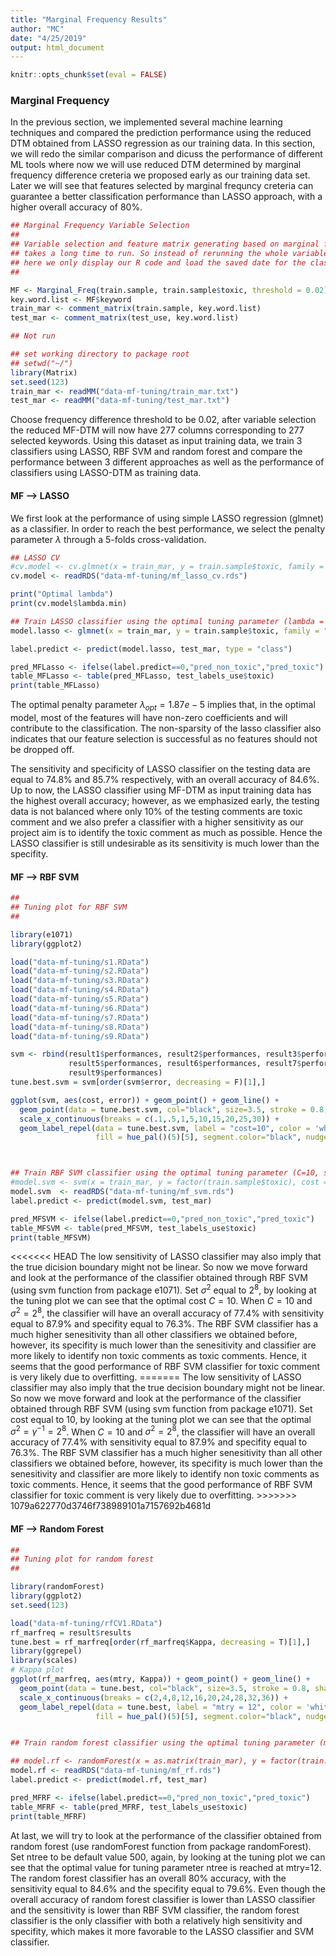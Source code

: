 ```yaml
---
title: "Marginal Frequency Results"
author: "MC"
date: "4/25/2019"
output: html_document
---
```


```r
knitr::opts_chunk$set(eval = FALSE)
```

### Marginal Frequency
In the previous section, we implemented several machine learning techniques and compared the prediction performance using the reduced DTM obtained from LASSO regression as our training data. In this section, we will redo the similar comparison and dicuss the performance of different ML tools where now we will use reduced DTM determined by marginal frequency difference creteria we proposed early as our training data set. Later we will see that features selected by marginal frequncy creteria can guarantee a better classification performance than LASSO approach, with a higher overall accuracy of 80%. 

```r
## Marginal Frequency Variable Selection
## 
## Variable selection and feature matrix generating based on marginal frequency difference 
## takes a long time to run. So instead of rerunning the whole variable selection procedures, 
## here we only display our R code and load the saved date for the classifier training
## 

MF <- Marginal_Freq(train.sample, train.sample$toxic, threshold = 0.02)
key.word.list <- MF$keyword
train_mar <- comment_matrix(train.sample, key.word.list)
test_mar <- comment_matrix(test_use, key.word.list)

## Not run
```

```r
## set working directory to package root
## setwd("~/")
library(Matrix)
set.seed(123)
train_mar <- readMM("data-mf-tuning/train_mar.txt")
test_mar <- readMM("data-mf-tuning/test_mar.txt")
```

Choose frequency difference threshold to be 0.02, after variable selection the reduced MF-DTM will now have 277 columns corresponding to 277 selected keywords. Using this dataset as input training data, we train 3 classifiers using LASSO, RBF SVM and random forest and compare the performance between 3 different approaches as well as the performance of classifiers using LASSO-DTM as training data.

#### MF --> LASSO

We first look at the performance of using simple LASSO regression (glmnet) as a classifier. In order to reach the best performance, we select the penalty parameter $\lambda$ through a 5-folds cross-validation. 
```r
## LASSO CV
#cv.model <- cv.glmnet(x = train_mar, y = train.sample$toxic, family = "binomial")
cv.model <- readRDS("data-mf-tuning/mf_lasso_cv.rds")

print("Optimal lambda")
print(cv.model$lambda.min)

## Train LASSO classifier using the optimal tuning parameter (lambda = 1.87e-5)
model.lasso <- glmnet(x = train_mar, y = train.sample$toxic, family = "binomial", alpha = 1, lambda = cv.model$lambda.min)

label.predict <- predict(model.lasso, test_mar, type = "class")

pred_MFLasso <- ifelse(label.predict==0,"pred_non_toxic","pred_toxic")
table_MFLasso <- table(pred_MFLasso, test_labels_use$toxic)
print(table_MFLasso)
```

The optimal penalty parameter $\lambda_{opt}=1.87e-5$ implies that, in the optimal model, most of the features will have non-zero coefficients and will contribute to the classification. The non-sparsity of the lasso classifier also indicates that our feature selection is successful as no features should not be dropped off.

The sensitivity and specificity of LASSO classifier on the testing data are equal to 74.8% and 85.7% respectively, with an overall accuracy of 84.6%. Up to now, the LASSO classifier using MF-DTM as input training data has the highest overall accuracy; however, as we emphasized early, the testing data is not balanced where only 10% of the testing comments are toxic comment and we also prefer a classifier with a higher sensitivity as our project aim is to identify the toxic comment as much as possible. Hence the LASSO classifier is still undesirable as its sensitivity is much lower than the specifity. 

#### MF --> RBF SVM

```r
##
## Tuning plot for RBF SVM
##

library(e1071)
library(ggplot2)

load("data-mf-tuning/s1.RData")
load("data-mf-tuning/s2.RData")
load("data-mf-tuning/s3.RData")
load("data-mf-tuning/s4.RData")
load("data-mf-tuning/s5.RData")
load("data-mf-tuning/s6.RData")
load("data-mf-tuning/s7.RData")
load("data-mf-tuning/s8.RData")
load("data-mf-tuning/s9.RData")

svm <- rbind(result1$performances, result2$performances, result3$performances, result4$performances,
             result5$performances, result6$performances, result7$performances, result8$performances,
             result9$performances)
tune.best.svm = svm[order(svm$error, decreasing = F)[1],]

ggplot(svm, aes(cost, error)) + geom_point() + geom_line() + 
  geom_point(data = tune.best.svm, col="black", size=3.5, stroke = 0.8, shape=21) + 
  scale_x_continuous(breaks = c(.1,.5,1,5,10,15,20,25,30)) + 
  geom_label_repel(data = tune.best.svm, label = "cost=10", color = 'white', 
                   fill = hue_pal()(5)[5], segment.color="black", nudge_y = 0.005, size = 4)



## Train RBF SVM classifier using the optimal tuning parameter (C=10, sigma2 = 2^8)
#model.svm <- svm(x = train_mar, y = factor(train.sample$toxic), cost = 10, gamma = 2^(-8))
model.svm  <- readRDS("data-mf-tuning/mf_svm.rds")
label.predict <- predict(model.svm, test_mar)

pred_MFSVM <- ifelse(label.predict==0,"pred_non_toxic","pred_toxic")
table_MFSVM <- table(pred_MFSVM, test_labels_use$toxic)
print(table_MFSVM)
```

<<<<<<< HEAD
The low sensitivity of LASSO classifier may also imply that the true dicision boundary might not be linear. So now we move forward and look at the performance of the classifier obtained through RBF SVM (using svm function from package e1071). Set $\sigma^2$ equal to $2^8$, by looking at the tuning plot we can see that the optimal cost $C=10$. When $C=10$ and $\sigma^2=2^8$, the classifier will have an overall accuracy of 77.4% with sensitivity equal to 87.9% and specifity equal to 76.3%. The RBF SVM classifier has a much higher senesitivity than all other classifiers we obtained before, however, its specifity is much lower than the senesitivity and classifier are more likely to identify non toxic comments as toxic comments. Hence, it seems that the good performance of RBF SVM classifier for toxic comment is very likely due to overfitting.
=======
The low sensitivity of LASSO classifier may also imply that the true decision boundary might not be linear. So now we move forward and look at the performance of the classifier obtained through RBF SVM (using svm function from package e1071). Set cost equal to 10, by looking at the tuning plot we can see that the optimal $\sigma^2=\gamma^{-1}=2^8$. When $C=10$ and $\sigma^2=2^8$, the classifier will have an overall accuracy of 77.4% with sensitivity equal to 87.9% and specifity equal to 76.3%. The RBF SVM classifier has a much higher senesitivity than all other classifiers we obtained before, however, its specifity is much lower than the senesitivity and classifier are more likely to identify non toxic comments as toxic comments. Hence, it seems that the good performance of RBF SVM classifier for toxic comment is very likely due to overfitting.
>>>>>>> 1079a622770d3746f738989101a7157692b4681d


#### MF --> Random Forest
```r
##
## Tuning plot for random forest
##

library(randomForest)
library(ggplot2)
set.seed(123)

load("data-mf-tuning/rfCV1.RData")
rf_marfreq = result$results
tune.best = rf_marfreq[order(rf_marfreq$Kappa, decreasing = T)[1],]
library(ggrepel)
library(scales)
# Kappa plot
ggplot(rf_marfreq, aes(mtry, Kappa)) + geom_point() + geom_line() + 
  geom_point(data = tune.best, col="black", size=3.5, stroke = 0.8, shape=21) + 
  scale_x_continuous(breaks = c(2,4,8,12,16,20,24,28,32,36)) +
  geom_label_repel(data = tune.best, label = "mtry = 12", color = 'white', 
                   fill = hue_pal()(5)[5], segment.color="black", nudge_y = -0.01, size = 4)


## Train random forest classifier using the optimal tuning parameter (mtree = 12)

## model.rf <- randomForest(x = as.matrix(train_mar), y = factor(train.sample$toxic), mtry = 12)
model.rf <- readRDS("data-mf-tuning/mf_rf.rds")
label.predict <- predict(model.rf, test_mar)

pred_MFRF <- ifelse(label.predict==0,"pred_non_toxic","pred_toxic")
table_MFRF <- table(pred_MFRF, test_labels_use$toxic)
print(table_MFRF)

```
At last, we will try to look at the performance of the classifier obtained from random forest (use randomForest function from package randomForest). Set ntree to be default value 500, again, by looking at the tuning plot we can see that the optimal value for tuning parameter ntree is reached at mtry=12. The random forest classifier has an overall 80% accuracy, with the sensitivity equal to 84.6% and the specifity equal to 79.6%. Even though the overall accuracy of random forest classifier is lower than LASSO classifier and the sensitivity is lower than RBF SVM classifier, the random forest classifier is the only classifier with both a relatively high sensitivity and specifity, which makes it more favorable to the LASSO classifier and SVM classifier.  
